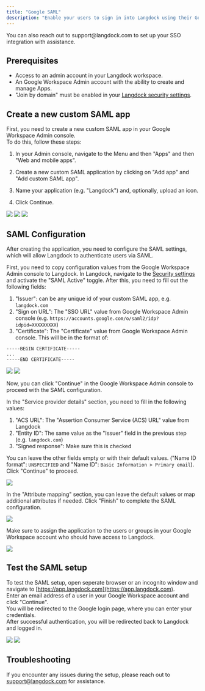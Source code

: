 ```yaml
---
title: "Google SAML"
description: "Enable your users to sign in into Langdock using their Google accounts via SAML."
---
```


<Info>
  You can also reach out to support@langdock.com to set up your SSO integration
  with assistance.
</Info>

## Prerequisites

- Access to an admin account in your Langdock workspace.
- An Google Workspace Admin account with the ability to create and manage Apps.
- "Join by domain" must be enabled in your [Langdock security settings](https://app.langdock.com/settings/workspace/security).

## Create a new custom SAML app

First, you need to create a new custom SAML app in your Google Workspace Admin console. <br />
To do this, follow these steps:

1. In your Admin console, navigate to the Menu and then "Apps" and then "Web and mobile apps".

2. Create a new custom SAML application by clicking on "Add app" and "Add custom SAML app".

3. Name your application (e.g. "Langdock") and, optionally, upload an icon.

4. Click Continue.

<img src="/images/google-1.png" />
<img src="/images/google-2.png" />
<img src="/images/google-3.png" />

## SAML Configuration

After creating the application, you need to configure the SAML settings, which will allow Langdock to authenticate users via SAML.

First, you need to copy configuration values from the Google Workspace Admin console to Langdock.
In Langdock, navigate to the [Security settings](https://app.langdock.com/settings/workspace/security) and activate the "SAML Active" toggle. After this, you need to fill out the following fields:

1. "Issuer": can be any unique id of your custom SAML app, e.g. `langdock.com`
2. "Sign on URL": The "SSO URL" value from Google Workspace Admin console (e.g. `https://accounts.google.com/o/saml2/idp?idpid=XXXXXXXXX`)
3. "Certificate": The "Certificate" value from Google Workspace Admin console. This will be in the format of:

```
-----BEGIN CERTIFICATE-----
...
-----END CERTIFICATE-----
```

<img src="/images/google-4.png" />
<img src="/images/google-5.png" />

Now, you can click "Continue" in the Google Workspace Admin console to proceed with the SAML configuration.

In the "Service provider details" section, you need to fill in the following values:

1. "ACS URL": The "Assertion Consumer Service (ACS) URL" value from Langdock
2. "Entity ID": The same value as the "Issuer" field in the previous step (e.g. `langdock.com`)
3. "Signed response": Make sure this is checked

You can leave the other fields empty or with their default values. ("Name ID format": `UNSPECIFIED` and "Name ID": `Basic Information > Primary email`). Click "Continue" to proceed.

<img src="/images/google-6.png" />

In the "Attribute mapping" section, you can leave the default values or map additional attributes if needed. Click "Finish" to complete the SAML configuration.

<img src="/images/google-7.png" />

Make sure to assign the application to the users or groups in your Google Workspace account who should have access to Langdock.

<img src="/images/google-8.png" />

## Test the SAML setup

To test the SAML setup, open seperate browser or an incognito window and navigate to [https://app.langdock.com](https://app.langdock.com). <br />
Enter an email address of a user in your Google Workspace account and click "Continue". <br />
You will be redirected to the Google login page, where you can enter your credentials. <br />
After successful authentication, you will be redirected back to Langdock and logged in.

<img src="/images/google-9.png" />
<img src="/images/google-10.png" />

## Troubleshooting

If you encounter any issues during the setup, please reach out to support@langdock.com for assistance.
